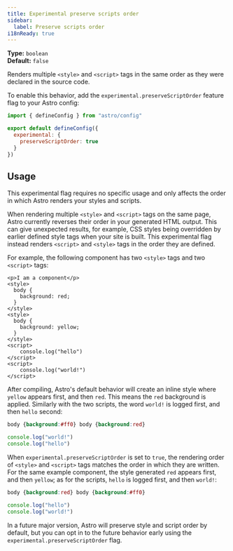 ```yaml
---
title: Experimental preserve scripts order
sidebar:
  label: Preserve scripts order
i18nReady: true
---
```



<p>

  **Type:** `boolean`<br />
  **Default:** `false`<br />
  <Since v="5.5.0" />
</p>

Renders multiple `<style>` and `<script>` tags in the same order as they were declared in the source code.

To enable this behavior, add the `experimental.preserveScriptOrder` feature flag to your Astro config:

```js title="astro.config.mjs" ins={4-6}
import { defineConfig } from "astro/config"

export default defineConfig({
  experimental: {
    preserveScriptOrder: true
  }
})
```

## Usage

This experimental flag requires no specific usage and only affects the order in which Astro renders your styles and scripts.

When rendering multiple `<style>` and `<script>` tags on the same page, Astro currently reverses their order in your generated HTML output. This can give unexpected results, for example, CSS styles being overridden by earlier defined style tags when your site is built. This experimental flag instead renders `<script>` and `<style>` tags in the order they are defined.

For example, the following component has two `<style>` tags and two `<script>` tags:

```astro title="src/components/MyComponent.astro"
<p>I am a component</p>
<style>
  body {
    background: red;
  }
</style>
<style>
  body {
    background: yellow;
  }
</style>
<script>
    console.log("hello")
</script>
<script>
    console.log("world!")
</script>
```

After compiling, Astro's default behavior will create an inline style where `yellow` appears first, and then `red`. This means the `red` background is applied. Similarly with the two scripts, the word `world!` is logged first, and then `hello` second:

```css
body {background:#ff0} body {background:red}
```

```js
console.log("world!")
console.log("hello")
```

When `experimental.preserveScriptOrder` is set to `true`, the rendering order of `<style>` and `<script>` tags matches the order in which they are written. For the same example component, the style generated `red` appears first, and then `yellow`; as for the scripts, `hello` is logged first, and then `world!`:

```css
body {background:red} body {background:#ff0}
```

```js
console.log("hello")
console.log("world!")
```

In a future major version, Astro will preserve style and script order by default, but you can opt in to the future behavior early using the `experimental.preserveScriptOrder` flag.
